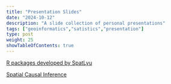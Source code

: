 ```yaml
---
title: "Presentation Slides"
date: "2024-10-12"
description: "A slide collection of personal presentations"
tags: ["geoinformatics","satistics","presentation"]
type: post
weight: 25
showTableOfContents: true
---
```


[R packages developed by SpatLyu](https://spatlyu.github.io/slides/intro_rpkg_lyu.html)

[Spatial Causal Inference](https://spatlyu.github.io/slides/geospatial_causal_inference.html)